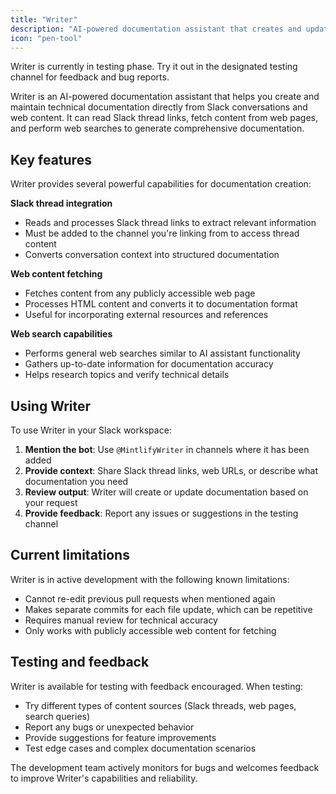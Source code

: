 ```yaml
---
title: "Writer"
description: "AI-powered documentation assistant that creates and updates docs from Slack threads and web content"
icon: "pen-tool"
---
```


<Info>
  Writer is currently in testing phase. Try it out in the designated testing channel for feedback and bug reports.
</Info>

Writer is an AI-powered documentation assistant that helps you create and maintain technical documentation directly from Slack conversations and web content. It can read Slack thread links, fetch content from web pages, and perform web searches to generate comprehensive documentation.

## Key features

Writer provides several powerful capabilities for documentation creation:

**Slack thread integration**
- Reads and processes Slack thread links to extract relevant information
- Must be added to the channel you're linking from to access thread content
- Converts conversation context into structured documentation

**Web content fetching**
- Fetches content from any publicly accessible web page
- Processes HTML content and converts it to documentation format
- Useful for incorporating external resources and references

**Web search capabilities**
- Performs general web searches similar to AI assistant functionality
- Gathers up-to-date information for documentation accuracy
- Helps research topics and verify technical details

## Using Writer

To use Writer in your Slack workspace:

1. **Mention the bot**: Use `@MintlifyWriter` in channels where it has been added
2. **Provide context**: Share Slack thread links, web URLs, or describe what documentation you need
3. **Review output**: Writer will create or update documentation based on your request
4. **Provide feedback**: Report any issues or suggestions in the testing channel

## Current limitations

Writer is in active development with the following known limitations:

- Cannot re-edit previous pull requests when mentioned again
- Makes separate commits for each file update, which can be repetitive
- Requires manual review for technical accuracy
- Only works with publicly accessible web content for fetching

## Testing and feedback

Writer is available for testing with feedback encouraged. When testing:

- Try different types of content sources (Slack threads, web pages, search queries)
- Report any bugs or unexpected behavior
- Provide suggestions for feature improvements
- Test edge cases and complex documentation scenarios

The development team actively monitors for bugs and welcomes feedback to improve Writer's capabilities and reliability.